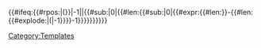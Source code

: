 <includeonly>{{#ifeq:{{#rpos:{{{1}}}|(}}|-1|{{{1}}}|{{#sub:{{{1}}}|0|{{#len:{{#sub:{{{1}}}|0|{{#expr:{{#len:{{{1}}}}}-{{#len:{{#explode:{{{1}}}|(|-1}}}}-1}}}}}}}}}}</includeonly>
<noinclude>{{Documentation}}
[[Category:Templates]]
</noinclude>
